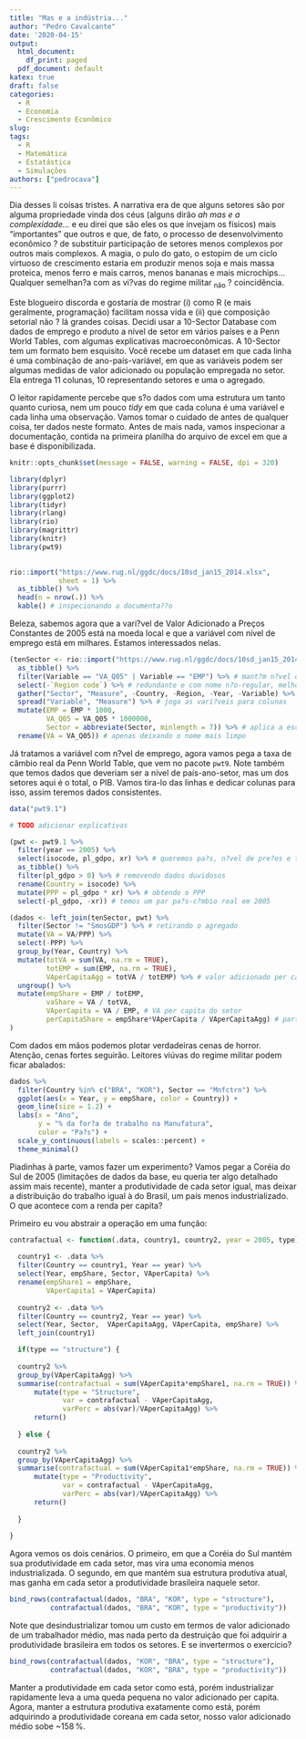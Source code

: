 ```yaml
---
title: "Mas e a indústria..."
author: "Pedro Cavalcante"
date: '2020-04-15'
output:
  html_document:
    df_print: paged
  pdf_document: default
katex: true
draft: false
categories:
  - R
  - Economia
  - Crescimento Econômico
slug: 
tags:
  - R
  - Matemática
  - Estatástica
  - Simulações
authors: ["pedrocava"]
---
```


Dia desses li coisas tristes. A narrativa era de que alguns setores são por alguma propriedade vinda dos céus (alguns dirão _ah mas e a complexidade..._ e eu direi que são eles os que invejam os físicos) mais "importantes" que outros e que, de fato, o processo de desenvolvimento econômico ?  de substituir participação de setores menos complexos por outros mais complexos. A magia, o pulo do gato, o estopim de um ciclo virtuoso de crescimento estaria em produzir menos soja e mais massa proteica, menos ferro e mais carros, menos bananas e mais microchips... Qualquer semelhan?a com as vi?vas do regime militar ~não~ ? coincidência. 

Este blogueiro discorda e gostaria de mostrar (i) como R (e mais geralmente, programação) facilitam nossa vida e (ii) que composição setorial não ? lá grandes coisas. Decidi usar a 10-Sector Database com dados de emprego e produto a nível de setor em vários países e a Penn World Tables, com algumas explicativas macroeconômicas. A 10-Sector tem um formato bem esquisito. Você recebe um dataset em que cada linha é uma combinação de ano-país-variável, em que as variáveis podem ser algumas medidas de valor adicionado ou população empregada no setor. Ela entrega 11 colunas, 10 representando setores e uma o agregado.

O leitor rapidamente percebe que s?o dados com uma estrutura um tanto quanto curiosa, nem um pouco _tidy_ em que cada coluna é uma variável e cada linha uma observação. Vamos tomar o cuidado de antes de qualquer coisa, ter dados neste formato. Antes de mais nada, vamos inspecionar a documentação, contida na primeira planilha do arquivo de excel em que a base é disponibilizada. 

```R

knitr::opts_chunk$set(message = FALSE, warning = FALSE, dpi = 320)

library(dplyr)
library(purrr)
library(ggplot2)
library(tidyr)
library(rlang)
library(rio)
library(magrittr)
library(knitr)
library(pwt9)
  

rio::import("https://www.rug.nl/ggdc/docs/10sd_jan15_2014.xlsx",
            sheet = 1) %>%
  as_tibble() %>%
  head(n = nrow(.)) %>%
  kable() # inspecionando a documenta??o

```

Beleza, sabemos agora que a vari?vel de Valor Adicionado a Preços Constantes de 2005 está na moeda local e que a variável com nível de emprego está em milhares. Estamos interessados nelas. 

```R

(tenSector <- rio::import("https://www.rug.nl/ggdc/docs/10sd_jan15_2014.xlsx", sheet = 2) %>%
  as_tibble() %>%
  filter(Variable == "VA_Q05" | Variable == "EMP") %>% # mant?m n?vel de emprego e valor adicionado 
  select(-`Region code`) %>% # redundante e com nome n?o-regular, melhor tirar
  gather("Sector", "Measure", -Country, -Region, -Year, -Variable) %>% # traz colunas de setores para linhas
  spread("Variable", "Measure") %>% # joga as vari?veis para colunas
  mutate(EMP = EMP * 1000,
         VA_Q05 = VA_Q05 * 1000000,
         Sector = abbreviate(Sector, minlength = 7)) %>% # aplica a escala
  rename(VA = VA_Q05)) # apenas deixando o nome mais limpo

```

Já tratamos a variável com n?vel de emprego, agora vamos pega a taxa de câmbio real da Penn World Table, que vem no pacote ``pwt9``. Note também que temos dados que deveriam ser a nível de país-ano-setor, mas um dos setores aqui é o total, o PIB. Vamos tira-lo das linhas e dedicar colunas para isso, assim teremos dados consistentes.

```R

data("pwt9.1")

# TODO adicionar explicativas

(pwt <- pwt9.1 %>%
  filter(year == 2005) %>% 
  select(isocode, pl_gdpo, xr) %>% # queremos pa?s, n?vel de pre?os e taxa de c?mbio 
  as_tibble() %>%
  filter(pl_gdpo > 0) %>% # removendo dados duvidosos
  rename(Country = isocode) %>%
  mutate(PPP = pl_gdpo * xr) %>% # obtendo o PPP 
  select(-pl_gdpo, -xr)) # temos um par pa?s-c?mbio real em 2005

(dados <- left_join(tenSector, pwt) %>%
  filter(Sector != "SmosGDP") %>% # retirando o agregado
  mutate(VA = VA/PPP) %>% 
  select(-PPP) %>%
  group_by(Year, Country) %>%
  mutate(totVA = sum(VA, na.rm = TRUE),
         totEMP = sum(EMP, na.rm = TRUE),
         VAperCapitaAgg = totVA / totEMP) %>% # valor adicionado per capita AGREGADO
  ungroup() %>%
  mutate(empShare = EMP / totEMP,
         vaShare = VA / totVA,
         VAperCapita = VA / EMP, # VA per capita do setor
         perCapitaShare = empShare*VAperCapita / VAperCapitaAgg) # partilha no VA per capita agregado do setor
)  
```

Com dados em mãos podemos plotar verdadeiras cenas de horror. Atenção, cenas fortes seguirão. Leitores viúvas do regime militar podem ficar abalados:

```R
dados %>%
  filter(Country %in% c("BRA", "KOR"), Sector == "Mnfctrn") %>%
  ggplot(aes(x = Year, y = empShare, color = Country)) +
  geom_line(size = 1.2) +
  labs(x = "Ano",
       y = "% da for?a de trabalho na Manufatura",
       color = "Pa?s") +
  scale_y_continuous(labels = scales::percent) +
  theme_minimal()
```


Piadinhas à parte, vamos fazer um experimento? Vamos pegar a Coréia do Sul de 2005 (limitações de dados da base, eu queria ter algo detalhado assim mais recente), manter a produtividade de cada setor igual, mas deixar a distribuição do trabalho igual à do Brasil, um país menos industrializado. O que acontece com a renda per capita?

Primeiro eu vou abstrair a operação em uma função:

```R

contrafactual <- function(.data, country1, country2, year = 2005, type) {
  
  country1 <- .data %>%
  filter(Country == country1, Year == year) %>%
  select(Year, empShare, Sector, VAperCapita) %>%
  rename(empShare1 = empShare,
         VAperCapita1 = VAperCapita)
  
  country2 <- .data %>%
  filter(Country == country2, Year == year) %>%
  select(Year, Sector,  VAperCapitaAgg, VAperCapita, empShare) %>%
  left_join(country1)

  if(type == "structure") {
    
  country2 %>%
  group_by(VAperCapitaAgg) %>%
  summarise(contrafactual = sum(VAperCapita*empShare1, na.rm = TRUE)) %>%
      mutate(type = "Structure",
             var = contrafactual - VAperCapitaAgg,
             varPerc = abs(var)/VAperCapitaAgg) %>%
      return()
    
  } else {
    
  country2 %>%
  group_by(VAperCapitaAgg) %>%
  summarise(contrafactual = sum(VAperCapita1*empShare, na.rm = TRUE)) %>%
      mutate(type = "Productivity",
             var = contrafactual - VAperCapitaAgg,
             varPerc = abs(var)/VAperCapitaAgg) %>%
      return()
    
  }
  
}

```


Agora vemos os dois cenários. O primeiro, em que a Coréia do Sul mantém sua produtividade em cada setor, mas vira uma economia menos industrializada. O segundo, em que mantém sua estrutura produtiva atual, mas ganha em cada setor a produtividade brasileira naquele setor.

```R

bind_rows(contrafactual(dados, "BRA", "KOR", type = "structure"),
          contrafactual(dados, "BRA", "KOR", type = "productivity"))

```

Note que desindustrializar tomou um custo em termos de valor adicionado de um trabalhador médio, mas nada perto da destruição que foi adquirir a produtividade brasileira em todos os setores. E se invertermos o exercício?

```R
bind_rows(contrafactual(dados, "KOR", "BRA", type = "structure"),
          contrafactual(dados, "KOR", "BRA", type = "productivity"))
```


Manter a produtividade em cada setor como está, porém industrializar rapidamente leva a uma queda pequena no valor adicionado per capita. Agora, manter a estrutura produtiva exatamente como está, porém adquirindo a produtividade coreana em cada setor, nosso valor adicionado médio sobe ~$158 \,\%$. 

